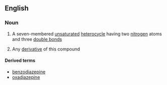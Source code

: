 ==English==

===Noun===
{{wikipedia}}
{{en-noun|s|-}}

#{{context|uncountable|organic compound}} A seven-membered [[unsaturated]] [[heterocycle]] having two [[nitrogen]] atoms and three [[double bond]]s
#{{context|countable|organic compound}} Any [[derivative]] of this compound

====Derived terms====
*[[benzodiazepine]]
*[[oxadiazepine]]